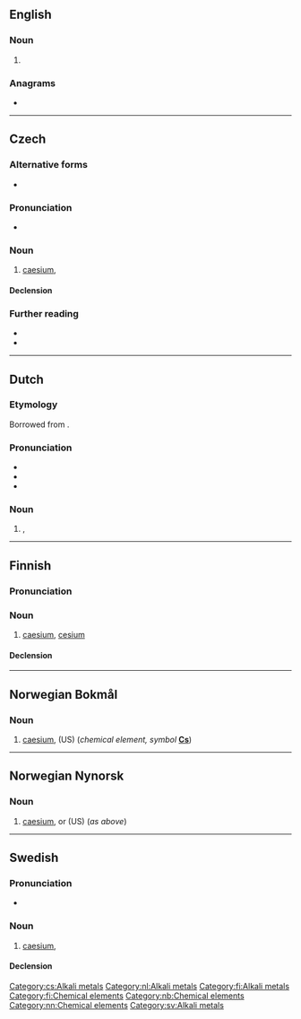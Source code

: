 {{also|césium}}
==English==

===Noun===
{{en-noun|-}}

# {{lb|en|American spelling}} {{alternative form of|en|caesium}}

===Anagrams===
* {{anagrams|en|a=ceimsu|miscue}}

{{C|en|Alkali metals|Chemical elements|Period 6 chemical elements}}

----

==Czech==
{{wikipedia|lang=cs}}
{{elements|cs|Cs|xenon|Xe|baryum|Ba}}

===Alternative forms===
* {{alter|cs|cezium}}

===Pronunciation===
* {{IPA|cs|/tsɛːzɪjʊm/}}

===Noun===
{{cs-noun|g=n}}

# [[caesium]], {{l|en|cesium}}

====Declension====
{{cs-decl-noun|cesium|cesia|cesiu|cesium|cesium|cesiu|cesiem|cesia|cesií|cesiím|cesia|cesia|cesiích|cesii}}

===Further reading===
* {{R:PSJC}}
* {{R:SSJC}}

[[Category:cs:Alkali metals]]

----

==Dutch==
{{wikipedia|lang=nl}}
{{elements|nl|Cs|xenon|Xe|barium|Ba}}

===Etymology===
Borrowed from {{bor|nl|de|Cäsium}}.

===Pronunciation===
* {{IPA|nl|/ˈseː.zi.ʏm/|[ˈseː.zi.ʏm]}}
* {{audio|nl|Nl-cesium.ogg|Audio}}
* {{hyphenation|nl|ce|si|um}}

===Noun===
{{nl-noun|n|-|-}}

# {{l|en|caesium}}, {{l|en|cesium}}

[[Category:nl:Alkali metals]]

----

==Finnish==
{{wikipedia|lang=fi}}

===Pronunciation===
{{fi-pronunciation|keesi.um|seesi.um}}

===Noun===
{{fi-noun}}

# [[caesium]], [[#English|cesium]]

====Declension====
{{fi-decl-risti|n=sg|cesium|||a|i=0}}

[[Category:fi:Alkali metals]]
[[Category:fi:Chemical elements]]

----

==Norwegian Bokmål==
{{wikipedia|lang=no}}

===Noun===
{{head|nb|noun|g=n|definite singular|cesiumet}} {{lb|nb|uncountable}}

# [[caesium]], {{l|en|cesium}} (US) (''chemical element, symbol'' '''[[Cs]]''')

[[Category:nb:Chemical elements]]

----

==Norwegian Nynorsk==
{{wikipedia|lang=nn}}

===Noun===
{{head|nn|noun|g=n|definite singular|cesiumet}} {{lb|nn|uncountable}}

# [[caesium]], or {{l|en|cesium}} (US) (''as above'')

[[Category:nn:Chemical elements]]

----

==Swedish==

===Pronunciation===
* {{IPA|sv|/ˈseːsɪɵm/}}

===Noun===
{{sv-noun|n}}

# [[caesium]], {{l|en|cesium}}

====Declension====
{{sv-noun-unc-irreg-n|2=cesiumet}}

[[Category:sv:Alkali metals]]